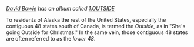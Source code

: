 ''[[David Bowie]] has an album called [[1.OUTSIDE]]''

To residents of Alaska the rest of the United States, especially the contiguous 48 states south of Canada, is termed the ''Outside,'' as in "She's going Outside for Christmas." In the same vein, those contiguous 48 states are often referred to as the ''lower 48''.